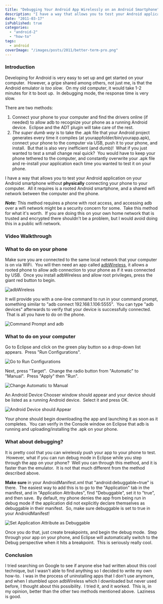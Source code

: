 ```yaml
---
title: "Debugging Your Android App Wirelessly on an Android Smartphone"
description: "I have a way that allows you to test your Android application on your Android smartphone without physically connecting your phone to your computer.  All it requires is a rooted Android smartphone, and a shared wifi network between the computer and the phone."
date: "2011-03-17"
isPublished: true
categories:
  - "android-2"
  - "how-to"
tags:
  - android
coverImage: "/images/posts/2011/better-term-pro.png"
---
```


### Introduction

Developing for Android is very easy to set up and get started on your computer.  However, a gripe shared among others, not just me, is that the Android emulator _is too slow_.  On my old computer, it would take 1-2 minutes for it to boot up.  In debugging mode, the response time is very slow.

There are two methods:

1. Connect your phone to your computer and find the drivers online (if needed) to allow adb to recognize your phone as a running Android device.  Eclipse and the ADT plugin will take care of the rest.
2. _The super dumb way_ is to take the .apk file that your Android project generates every time it compiles (at yourappfolder/bin/yourapp.apk), connect your phone to the computer via USB, push it to your phone, and install.  But that is also very inefficient (and dumb)!  What if you just wanted to test a small change real quick?  You would have to keep your phone tethered to the computer, and constantly overwrite your .apk file and re-install your application each time you wanted to test it on your phone.

I have a way that allows you to test your Android application on your Android smartphone without **physically** connecting your phone to your computer.  All it requires is a rooted Android smartphone, and a shared wifi network between the computer and the phone.

**_Note:_** This method requires a phone with root access, and accessing adb over a wifi network might be a security concern for some.  Take this method for what it's worth.  If you are doing this on your own home network that is trusted and encrypted there shouldn't be a problem, but I would avoid doing this in a public wifi network.

### Video Walkthrough

<VideoEmbed
  src="https://www.youtube.com/embed/_LzYDdZI0fo"
  title="YouTube video player"
  frameBorder="0"
  allow="accelerometer; autoplay; clipboard-write; encrypted-media; gyroscope; picture-in-picture"
  allowFullScreen></VideoEmbed>

### What to do on your phone

Make sure you are connected to the same local network that your computer is on via WiFi.  You will then need an app called [adbWireless](https://market.android.com/details?id=siir.es.adbWireless&feature=search_result), it allows a rooted phone to allow adb connection to your phone as if it was connected by USB.  Once you install adbWireless and allow root privileges, press the giant red button to begin.

![adbWireless](/images/posts/2011/adbwireless.jpg)

It will provide you with a one-line command to run in your command prompt, something similar to "adb connect 192.168.1.106:5555".  You can type "adb devices" afterwards to verify that your device is successfully connected.  That is all you have to do on the phone.

![Command Prompt and adb](/images/posts/2011/command-prompt-and-adb.png)

### What to do on your computer

Go to Eclipse and click on the green play button so a drop-down list appears.  Press "Run Configurations".

![Go to Run Configurations](/images/posts/2011/go-to-run-configurations.png)

Next, press "Target".  Change the radio button from "Automatic" to "Manual".  Press "Apply" then "Run".

![Change Automatic to Manual](/images/posts/2011/change-automatic-to-manual.png)

An Android Device Chooser window should appear and your device should be listed as a running Android device.  Select it and press OK.

![Android Device should Appear](/images/posts/2011/android-device-should-appear.png)

Your phone should begin downloading the app and launching it as soon as it completes.  You can verify in the Console window on Eclipse that adb is running and uploading/installing the .apk on your phone.

### What about debugging?

It is pretty cool that you can wirelessly push your app to your phone to test.  However, what if you can run debug mode in Eclipse while you step through the app on your phone?  Well you can through this method, and it is faster than the emulator.  It is not that much different from the method described above.

**Make sure** in your AndroidManifest.xml that "android:debuggable=true" is there.  The easiest way to add this is to go to the "Application" tab in the manifest, and in "Application Attributes", find "Debuggable", set it to "true", and then save.  By default, my phone denies the app from being run in debug mode if the application did not explicitly declare themselves as debuggable in their manifest.  So, make sure debuggable is set to true in your AndroidManifest!

![Set Application Attribute as Debuggable](/images/posts/2011/set-application-attribute-as-debuggable.png)

Once you do that, just create breakpoints, and begin the debug mode.  Step through your app on your phone, and Eclipse will automatically switch to the Debug perspective when it hits a breakpoint.  This is seriously really cool.

### Conclusion

I tried searching on Google to see if anyone else had written about this cool technique, but I wasn't able to find anything so I decided to write my own how-to.  I was in the process of uninstalling apps that I don't use anymore, and when I stumbled upon adbWireless which I downloaded but never used before, I thought about this possibility.  I tried it, and it worked.  This is, in my opinion, better than the other two methods mentioned above.  Laziness is good.
